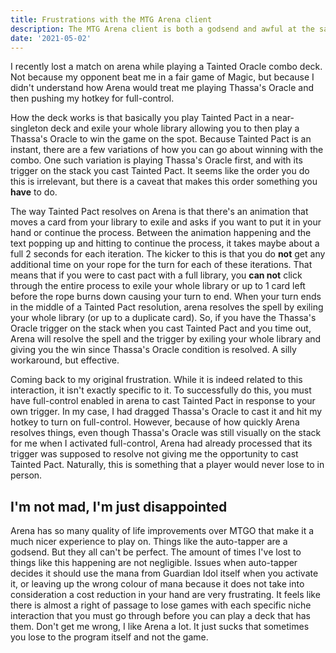```yaml
---
title: Frustrations with the MTG Arena client
description: The MTG Arena client is both a godsend and awful at the same time for game play.
date: '2021-05-02'
---
```


I recently lost a match on arena while playing a <card-link name='Tainted Pact'>Tainted</card-link> <card-link name="Thassa's Oracle">Oracle</card-link> combo deck. Not because my opponent beat me in a fair game of Magic, but because I didn't understand how Arena would treat me playing <card-link>Thassa's Oracle</card-link> and then pushing my hotkey for full-control.

How the deck works is that basically you play <card-link>Tainted Pact</card-link> in a near-singleton deck and exile your whole library allowing you to then play a <card-link>Thassa's Oracle</card-link> to win the game on the spot. Because <card-link>Tainted Pact</card-link> is an instant, there are a few variations of how you can go about winning with the combo. One such variation is playing <card-link>Thassa's Oracle</card-link> first, and with its trigger on the stack you cast <card-link>Tainted Pact</card-link>. It seems like the order you do this is irrelevant, but there is a caveat that makes this order something you **have** to do.

The way <card-link>Tainted Pact</card-link> resolves on Arena is that there's an animation that moves a card from your library to exile and asks if you want to put it in your hand or continue the process. Between the animation happening and the text popping up and hitting to continue the process, it takes maybe about a full 2 seconds for each iteration. The kicker to this is that you do **not** get any additional time on your rope for the turn for each of these iterations. That means that if you were to cast pact with a full library, you **can not** click through the entire process to exile your whole library or up to 1 card left before the rope burns down causing your turn to end. When your turn ends in the middle of a <card-link>Tainted Pact</card-link> resolution, arena resolves the spell by exiling your whole library (or up to a duplicate card). So, if you have the <card-link>Thassa's Oracle</card-link> trigger on the stack when you cast <card-link>Tainted Pact</card-link> and you time out, Arena will resolve the spell and the trigger by exiling your whole library and giving you the win since <card-link>Thassa's Oracle</card-link> condition is resolved. A silly workaround, but effective.

Coming back to my original frustration. While it is indeed related to this interaction, it isn't exactly specific to it. To successfully do this, you must have full-control enabled in arena to cast <card-link>Tainted Pact</card-link> in response to your own trigger. In my case, I had dragged <card-link>Thassa's Oracle</card-link> to cast it and hit my hotkey to turn on full-control. However, because of how quickly Arena resolves things, even though <card-link>Thassa's Oracle</card-link> was still visually on the stack for me when I activated full-control, Arena had already processed that its trigger was supposed to resolve not giving me the opportunity to cast <card-link>Tainted Pact</card-link>. Naturally, this is something that a player would never lose to in person.

## I'm not mad, I'm just disappointed

Arena has so many quality of life improvements over MTGO that make it a much nicer experience to play on. Things like the auto-tapper are a godsend. But they all can't be perfect. The amount of times I've lost to things like this happening are not negligible. Issues when auto-tapper decides it should use the mana from <card-link>Guardian Idol</card-link> itself when you activate it, or leaving up the wrong colour of mana because it does not take into consideration a cost reduction in your hand are very frustrating. It feels like there is almost a right of passage to lose games with each specific niche interaction that you must go through before you can play a deck that has them. Don't get me wrong, I like Arena a lot. It just sucks that sometimes you lose to the program itself and not the game.
